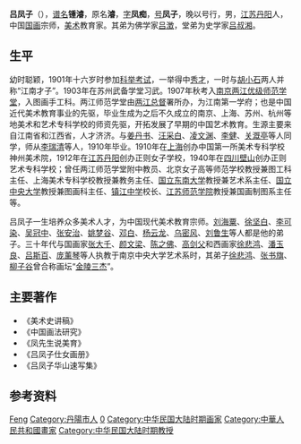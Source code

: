 {{Infobox writer
| 图像     = 吴凤子.jpg
| 图像大小 = 200px
| 图像说明 = 
| 姓名     = 吕凤子
| 字       = 凤痴
| 号       = 凤子
| 笔名     = 吕濬（別名）
| 本名     = 吕锺濬
| 出生     = {{Birth date|1886|7|7}}
| 出生地点 = {{QING}}[[江苏省|江苏省]][[丹阳县|丹阳县]]
| 逝世     = {{Death date and age|1959|12|20|1886|7|7}}
| 逝世地点 = {{PRC}}
| 现居地   = 
| 职业     = [[畫家|畫家]]、美术[[教育家|教育家]]
| 国籍     = {{PRC}}
| 民族     = [[汉族|汉族]]
| 公民权   = 
| 教育程度 = 
| 母校     = 
| 创作时期 = 
| 体裁     = [[中国画|中国画]]
| 主题     = 
| 文学运动 = 
| 代表作   = 
| 配偶     = [[胡育|胡育]]
| 子女     = *长子：[[吕去疾|吕去疾]]
*次子：[[吕去病|吕去病]]
*三子：[[吕去痴|吕去痴]]
*四子：[[吕去癖|吕去癖]]
*五子：[[吕去疚|吕去疚]]
*长女：[[吕无愆|吕无愆]]
*次女：[[吕无咎|吕无咎]]
*养女：[[吕无非|吕无非]]、[[吕无忝|吕无忝]]
*孙子：[[吕奇|吕奇]]、[[吕存|吕存]]
| 亲属     = 
}}
'''吕凤子'''（{{bd|1886年|7月7日|1959年|12月20日|catIdx=L吕}}），[[谱名|谱名]]'''锺濬'''，原名'''濬'''，[[表字|字]]'''凤痴'''，[[号|号]]'''凤子'''，晚以号行，男，[[江苏|江苏]][[丹阳县|丹阳]]人，中国[[国画|国画]]宗师，[[美术|美术]]教育家。其弟为佛学家[[吕澂|吕澂]]，堂弟为史学家[[吕叔湘|吕叔湘]]。

== 生平 ==
幼时聪颖，1901年十六岁时参加[[科举考试|科举考试]]，一举得中[[秀才|秀才]]，一时与[[胡小石|胡小石]]两人并称“江南才子”。1903年在苏州武备学堂习武。1907年秋考入[[南京|南京]][[两江优级师范学堂|两江优级师范学堂]]，入图画手工科。两江师范学堂由[[两江总督|两江总督]]署所办，为江南第一学府；也是中国近代美术教育事业的先驱，毕业生成为之后不久成立的南京、上海、苏州、杭州等地美术和艺术专科学校的师资先驱，开拓发展了早期的中国艺术教育。生源主要来自江南省和江西省，人才济济。与[[姜丹书|姜丹书]]、[[汪采白|汪采白]]、[[凌文渊|凌文渊]]、[[李健|李健]]、[[关溉亭|关溉亭]]等人同学，师从[[李瑞清|李瑞清]]等人，1910年毕业。1910年在[[上海|上海]]创办中国第一所美术专科学校神州美术院，1912年在[[江苏|江苏]][[丹阳|丹阳]]创办正则女子学校，1940年在[[四川|四川]][[壁山|壁山]]创办正则艺术专科学校；曾任两江师范学堂附中教员、北京女子高等师范学校教授兼图工科主任、上海美术专科学校教授兼教务主任、[[国立东南大学|国立东南大学]]教授兼艺术系主任、[[国立中央大学_(南京)|国立中央大学]]教授兼图画科主任、[[镇江中学|镇江中学]]校长、[[江苏师范学院|江苏师范学院]]教授兼国画制图系主任等。

吕凤子一生培养众多美术人才，为中国现代美术教育宗师。[[刘海粟|刘海粟]]、[[徐坚白|徐坚白]]、[[李可染|李可染]]、[[吴冠中|吴冠中]]、[[张安治|张安治]]、[[姚梦谷|姚梦谷]]、[[邓白|邓白]]、[[杨云龙|杨云龙]]、[[乌密风|乌密风]]、[[刘鲁生|刘鲁生]]等人都是他的弟子。三十年代与国画家[[张大千|张大千]]、[[颜文梁|颜文梁]]、[[陈之佛|陈之佛]]、[[高剑父|高剑父]]和西画家[[徐悲鸿|徐悲鸿]]、[[潘玉良|潘玉良]]、[[吕斯百|吕斯百]]、[[庞薰琴|庞薰琴]]等人执教于南京中央大学艺术系时，其弟子[[徐悲鸿|徐悲鸿]]、[[张书旗|张书旗]]、[[柳子谷|柳子谷]]曾合称画坛“[[金陵三杰|金陵三杰]]”。

== 主要著作 ==
*《美术史讲稿》
*《中国画法研究》
*《凤先生说美育》
*《吕凤子仕女画册》
*《吕凤子华山速写集》

== 参考资料 ==
{{reflist}}

{{Authority control}}
{{DEFAULTSORT:Lv吕}}
[[Category:呂姓|Feng]]
[[Category:丹陽市人|Category:丹陽市人]]
[[Category:國立中央大學大陸時期校友|0]]
[[Category:中华民国大陆时期画家|Category:中华民国大陆时期画家]]
[[Category:中華人民共和國畫家|Category:中華人民共和國畫家]]
[[Category:中华民国大陆时期教授|Category:中华民国大陆时期教授]]